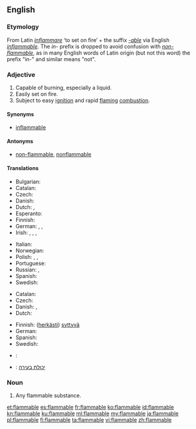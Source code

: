 ==English==

===Etymology===
From Latin ''[[inflammare]]'' ‘to set on fire’ + the suffix ''[[-able]]'' via English ''[[inflammable]]''.  The ''in-'' prefix is dropped to avoid confusion with ''[[non-flammable]]'', as in many English words of Latin origin (but not this word) the prefix "in-" and similar means "not".

===Adjective===
{{en-adj}}

# Capable of burning, especially a liquid.
# Easily set on fire.
# Subject to easy [[ignition]] and rapid [[flaming]] [[combustion]].

====Synonyms====
* [[inflammable]]

====Antonyms====
* [[non-flammable]], [[nonflammable]]

====Translations====
{{trans-top|capable of burning}}
* Bulgarian: {{t-|bg|леснозапалим|sc=Cyrl}}
* Catalan: {{t+|ca|inflamable}}
* Czech: {{t-|cs|hořlavý}}
* Danish: {{t-|da|brændbar}}
* Dutch: {{t-|nl|ontvlambaar}}, {{t-|nl|brandbaar}}
* Esperanto: {{t-|eo|brulema}}
* Finnish: {{t-|fi|palava}}
* German: {{t+|de|brennbar}}, {{t-|de|entzündbar}}, {{t-|de|entflammbar}}
* Irish: {{t-|ga|inlasta}}, {{t-|ga|so-lasta}}, {{t-|ga|so-adhainte}}, {{t-|ga|inadhainte}}
{{trans-mid}}
* Italian: {{t+|it|infiammabile}}
* Norwegian: {{t-|no|brennbar}}
* Polish: {{t+|pl|łatwopalny|m}},  {{t-|pl|łatwopalna|f}},  {{t-|pl|łatwopalne|n}}
* Portuguese: {{t+|pt|inflamável|m|f}}
* Russian: {{t+|ru|огнеопасный}}, {{t-|ru|легко воспламеняющийся|tr=legkó vosplamyenyáyuschisya|sc=Cyrl}}
* Spanish: {{t+|es|inflamable}}
* Swedish: {{t+|sv|brännbar}}
{{trans-bottom}}

{{trans-top|volatile}}
* Catalan: {{t+|ca|inflamable}}
* Czech: {{t-|cs|hořlavý}}
* Danish: {{t-|da|brandfarlig}}, {{t-|da|letantændelig}}
* Dutch: {{t-|nl|licht ontvlambaar}}
{{trans-mid}}
* Finnish: ([[herkkä|herkästi]]) [[syttyvä]]
* German: {{t-|de|feuergefährlich}}
* Spanish: {{t+|es|inflamable}}
* Swedish: {{t-|sv|lättantändlig}}
{{trans-bottom}}

{{checktrans-top}}

* {{ttbc|fr}}: {{t+|fr|inflammable}}
{{trans-mid}}
* {{ttbc|he}}: [[יכולת בעירה]]
{{trans-bottom}}

===Noun===
{{en-noun}}

# Any flammable substance.

[[et:flammable]]
[[es:flammable]]
[[fr:flammable]]
[[ko:flammable]]
[[id:flammable]]
[[kn:flammable]]
[[ku:flammable]]
[[ml:flammable]]
[[my:flammable]]
[[ja:flammable]]
[[pl:flammable]]
[[fi:flammable]]
[[ta:flammable]]
[[vi:flammable]]
[[zh:flammable]]